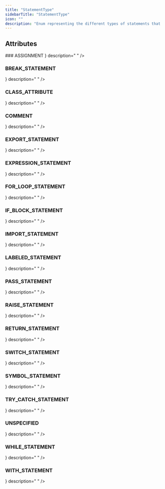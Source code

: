 ```yaml
---
title: "StatementType"
sidebarTitle: "StatementType"
icon: ""
description: "Enum representing the different types of statements that can be parsed."
---
```


<GithubLinkNote link="https://github.com/codegen-sh/codegen-sdk/blob/api-reference-v0/src/codegen/sdk/core/statements/statement.py#L28-L50" />


## Attributes
<HorizontalDivider />
### <span className="text-primary">ASSIGNMENT</span>
<HorizontalDivider light={true} />
<Attribute type={ <span></span> } description="
" />

### <span className="text-primary">BREAK_STATEMENT</span>
<HorizontalDivider light={true} />
<Attribute type={ <span></span> } description="
" />

### <span className="text-primary">CLASS_ATTRIBUTE</span>
<HorizontalDivider light={true} />
<Attribute type={ <span></span> } description="
" />

### <span className="text-primary">COMMENT</span>
<HorizontalDivider light={true} />
<Attribute type={ <span></span> } description="
" />

### <span className="text-primary">EXPORT_STATEMENT</span>
<HorizontalDivider light={true} />
<Attribute type={ <span></span> } description="
" />

### <span className="text-primary">EXPRESSION_STATEMENT</span>
<HorizontalDivider light={true} />
<Attribute type={ <span></span> } description="
" />

### <span className="text-primary">FOR_LOOP_STATEMENT</span>
<HorizontalDivider light={true} />
<Attribute type={ <span></span> } description="
" />

### <span className="text-primary">IF_BLOCK_STATEMENT</span>
<HorizontalDivider light={true} />
<Attribute type={ <span></span> } description="
" />

### <span className="text-primary">IMPORT_STATEMENT</span>
<HorizontalDivider light={true} />
<Attribute type={ <span></span> } description="
" />

### <span className="text-primary">LABELED_STATEMENT</span>
<HorizontalDivider light={true} />
<Attribute type={ <span></span> } description="
" />

### <span className="text-primary">PASS_STATEMENT</span>
<HorizontalDivider light={true} />
<Attribute type={ <span></span> } description="
" />

### <span className="text-primary">RAISE_STATEMENT</span>
<HorizontalDivider light={true} />
<Attribute type={ <span></span> } description="
" />

### <span className="text-primary">RETURN_STATEMENT</span>
<HorizontalDivider light={true} />
<Attribute type={ <span></span> } description="
" />

### <span className="text-primary">SWITCH_STATEMENT</span>
<HorizontalDivider light={true} />
<Attribute type={ <span></span> } description="
" />

### <span className="text-primary">SYMBOL_STATEMENT</span>
<HorizontalDivider light={true} />
<Attribute type={ <span></span> } description="
" />

### <span className="text-primary">TRY_CATCH_STATEMENT</span>
<HorizontalDivider light={true} />
<Attribute type={ <span></span> } description="
" />

### <span className="text-primary">UNSPECIFIED</span>
<HorizontalDivider light={true} />
<Attribute type={ <span></span> } description="
" />

### <span className="text-primary">WHILE_STATEMENT</span>
<HorizontalDivider light={true} />
<Attribute type={ <span></span> } description="
" />

### <span className="text-primary">WITH_STATEMENT</span>
<HorizontalDivider light={true} />
<Attribute type={ <span></span> } description="
" />



